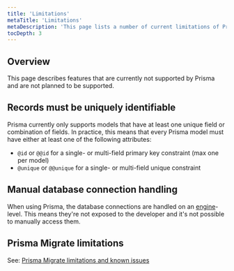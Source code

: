 ```yaml
---
title: 'Limitations'
metaTitle: 'Limitations'
metaDescription: 'This page lists a number of current limitations of Prisma.'
tocDepth: 3
---
```


## Overview

This page describes features that are currently not supported by Prisma and are not planned to be supported.

## Records must be uniquely identifiable

Prisma currently only supports models that have at least one unique field or combination of fields. In practice, this means that every Prisma model must have either at least one of the following attributes:

- `@id` or `@@id` for a single- or multi-field primary key constraint (max one per model)
- `@unique` or `@@unique` for a single- or multi-field unique constraint

## Manual database connection handling

When using Prisma, the database connections are handled on an [engine](https://github.com/prisma/prisma-engines)-level. This means they're not exposed to the developer and it's not possible to manually access them.

## Prisma Migrate limitations

See: [Prisma Migrate limitations and known issues](/concepts/components/prisma-migrate/prisma-migrate-limitations-issues)
